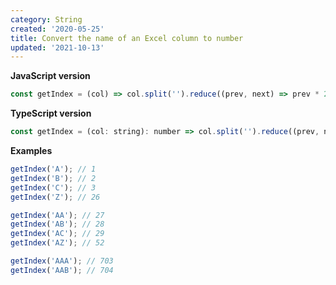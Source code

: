 ```yaml
---
category: String
created: '2020-05-25'
title: Convert the name of an Excel column to number
updated: '2021-10-13'
---
```


**JavaScript version**

```js
const getIndex = (col) => col.split('').reduce((prev, next) => prev * 26 + parseInt(next, 36) - 9, 0);
```

**TypeScript version**

```js
const getIndex = (col: string): number => col.split('').reduce((prev, next) => prev * 26 + parseInt(next, 36) - 9, 0);
```

**Examples**

```js
getIndex('A'); // 1
getIndex('B'); // 2
getIndex('C'); // 3
getIndex('Z'); // 26

getIndex('AA'); // 27
getIndex('AB'); // 28
getIndex('AC'); // 29
getIndex('AZ'); // 52

getIndex('AAA'); // 703
getIndex('AAB'); // 704
```
